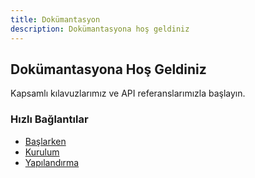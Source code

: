 ```yaml
---
title: Dokümantasyon
description: Dokümantasyona hoş geldiniz
---
```


## Dokümantasyona Hoş Geldiniz

Kapsamlı kılavuzlarımız ve API referanslarımızla başlayın.

### Hızlı Bağlantılar

- [Başlarken](/tr/docs/getting-started)
- [Kurulum](/tr/docs/installation)
- [Yapılandırma](/tr/docs/configuration)
